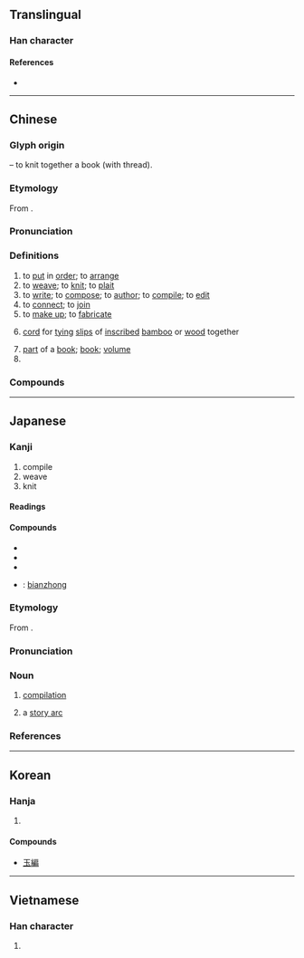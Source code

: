 {{also|编}}
{{character info/new}}
==Translingual==

===Han character===
{{Han char|rn=120|rad=糸|as=09|sn=15|four=23927|canj=VFHSB,VFISB|ids=⿰糸扁}}

====References====
* {{Han ref|kx=0931.080|dkj=27665|dj=1369.100|hdz=53431.050|uh=7DE8|ud=32232|bh=BD73|bd=48499}}

----

==Chinese==
{{zh-forms|s=编}}

===Glyph origin===
{{Han etym}}
{{Han compound|糸|t1=thread|扁|ls=psc|c1=s|c2=p}} – to knit together a book (with thread).

===Etymology===
From {{inh|zh|sit-pro|*p(r)an/t ~ b(r)an/t}}.

===Pronunciation===
{{zh-pron
|m=biān
|c=pin1
|h=pfs=phiên
|md=piĕng
|mn=phian/pian/xm:piⁿ/tw,zz:pīⁿ
|mn_note=phian/pian - literary; piⁿ - vernacular; pīⁿ - vernacular (俗)
|mn-t=piang1/piêng1
|mn-t_note=piang1 - Shantou; piêng1 - Chaozhou
|w=1pi
|mc=y
|oc=y
|cat=v,n,pn
}}

===Definitions===
{{zh-hanzi}}

# to [[put]] in [[order]]; to [[arrange]]
# to [[weave]]; to [[knit]]; to [[plait]]
# to [[write]]; to [[compose]]; to [[author]]; to [[compile]]; to [[edit]]
# to [[connect]]; to [[join]]
# to [[make up]]; to [[fabricate]]
# {{lb|zh|historical}} [[cord]] for [[tying]] [[slip]]s of [[inscribe]]d [[bamboo]] or [[wood]] together
# [[part]] of a [[book]]; [[book]]; [[volume]]
# {{surname|lang=zh}}

===Compounds===
{{zh-der|編程|編次|編湊|編導|編訂|編定|編隊|編髮|編法兒|編號|編輯|編校|編結|編劇|編列|編錄|編碼|編目|編年|編年史|編年體|編排|編派|編遣|編入|編審|編外|編委|編戲|編寫|編選|編演|編譯|編印|編餘|編紮|編造|編者|編者按|編者案|編織|編制|編鐘|編著|編撰|編綴|編組|編纂|匯編|三絕韋編|彙編|圖書編目|主編|擴編|整編|殘編斷簡|改編劇本|斷編殘簡|新編|瞎編|殘編|改編|收編|斷簡殘編|摘編|編貝|編修|編民|絕韋編|編蒲|駢字類編|編笄|編輯部|野獲編|金石萃編|編練|編譯器|韋編三絕|編輯室|縮編|編譯程式|陳編|編置|織席編屨|金陀萃編|編磬|編書|編曲|齒若編貝|編類|編人|編氓|編輯設計|編物|編戶|編削|篇海類編|編緝|簡編|類編|考古編|金文編|通俗編|編輯人|長編|編新|芸編|缺編|遺編絕簡|編隊飛行|編捏|總編輯|編工|韋編|超編|編班|草編|編製|編管|編配}}

{{zh-cat|Elementary}}

----

==Japanese==

===Kanji===
{{ja-kanji|grade=5|rs=糸09}}

# compile
# weave
# knit

====Readings====
{{ja-readings
|goon=へん
|kanon=へん
|kun=あ-む, とじいと-, ふみ-
}}

====Compounds====
{{der-top|Compounds}}
* {{ja-r|短編|たんぺん}}
* {{ja-r|長編|ちょうへん}}
* {{ja-r|編集|へんしゅう}}
* {{ja-r|編鐘|へんしょう}}: [[bianzhong]]
{{der-bottom}}

===Etymology===
{{ja-kanjitab|へん|yomi=o}}
From {{der|ja|sort=へん|ltc|編|tr=pen}}.

===Pronunciation===
{{ja-pron|yomi=o|へん|acc=1|acc_ref=DJR,NHK}}

===Noun===
{{ja-noun|へん}}

# [[compilation]]
# {{lb|ja|fiction|sort=へん}} a [[story arc]]

===References===
<references/>

----

==Korean==

===Hanja===
{{ko-hanja|hangeul=[[편]], [[변]]|eumhun=|rv=pyeon, byeon|mr=p'yŏn, pyŏn|y=phyen, pyen}}

# {{defn|lang=ko|sort=糸09}}

====Compounds====
* [[玉編]]

----

==Vietnamese==

===Han character===
{{vi-hantu|[[biên]]|rs=糸09}}

# {{defn|lang=vi|sort=糸09}}